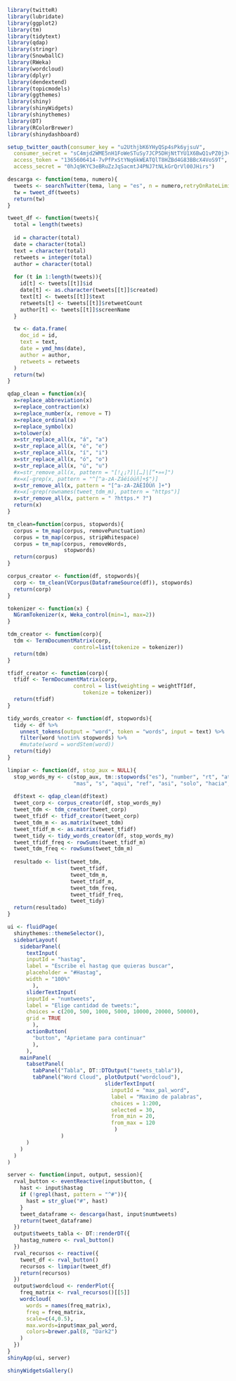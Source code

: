 ```r
library(twitteR)
library(lubridate)
library(ggplot2)
library(tm)
library(tidytext)
library(qdap)
library(stringr)
library(SnowballC)
library(RWeka)
library(wordcloud)
library(dplyr)
library(dendextend)
library(topicmodels)
library(ggthemes)
library(shiny)
library(shinyWidgets)
library(shinythemes)
library(DT)
library(RColorBrewer)
library(shinydashboard)
```


```r
setup_twitter_oauth(consumer_key = "u2UthjbK6YHyQSp4sPk6yjsuV",
  consumer_secret = "sC4mjd2WME5nH1FoWeSTuSy7JCP5DHjNtTYU1X6BwQ1vPZ0j3v",
  access_token = "1365606414-7vPfPxStYNq6kWEATQlT8HZBd4G83BBcX4VoS9T",
  access_secret = "0hJq9KYC3eBRuZzJqSacmtJ4PNJ7tNLkGrQrVl00JHirs")
```


```r
descarga <- function(tema, numero){
  tweets <- searchTwitter(tema, lang = "es", n = numero,retryOnRateLimit = 100)
  tw = tweet_df(tweets)
  return(tw)
}

tweet_df <- function(tweets){
  total = length(tweets)
  
  id = character(total)
  date = character(total)
  text = character(total)
  retweets = integer(total)
  author = character(total)
  
  for (t in 1:length(tweets)){
    id[t] <- tweets[[t]]$id
    date[t] <- as.character(tweets[[t]]$created)
    text[t] <- tweets[[t]]$text
    retweets[t] <- tweets[[t]]$retweetCount
    author[t] <- tweets[[t]]$screenName
  }

  tw <- data.frame(
    doc_id = id,
    text = text,
    date = ymd_hms(date),
    author = author,
    retweets = retweets
  )
  return(tw)
}
```

```r
qdap_clean = function(x){
  x=replace_abbreviation(x)
  x=replace_contraction(x)
  x=replace_number(x, remove = T)
  x=replace_ordinal(x)
  x=replace_symbol(x)
  x=tolower(x)
  x=str_replace_all(x, "á", "a")
  x=str_replace_all(x, "é", "e")
  x=str_replace_all(x, "í", "i")
  x=str_replace_all(x, "ó", "o")
  x=str_replace_all(x, "ú", "u")
  #x=str_remove_all(x, pattern = "[!¿¡?]|[…]|[“•»«]")
  #x=x[-grep(x, pattern = "^[^a-zA-Záéíóúñ]+$")]
  x=str_remove_all(x, pattern = "[^a-zA-ZÁÉÍÓÚñ ]+")
  #x=x[-grep(rownames(tweet_tdm_m), pattern = "https")]
  x=str_remove_all(x, pattern = " ?https.* ?")
  return(x)
}

tm_clean=function(corpus, stopwords){
  corpus = tm_map(corpus, removePunctuation)
  corpus = tm_map(corpus, stripWhitespace)
  corpus = tm_map(corpus, removeWords,
                  stopwords)
  return(corpus)
}

corpus_creator <- function(df, stopwords){
  corp <- tm_clean(VCorpus(DataframeSource(df)), stopwords)
  return(corp)
}

tokenizer <- function(x) {
  NGramTokenizer(x, Weka_control(min=1, max=2))
}

tdm_creator <- function(corp){
  tdm <- TermDocumentMatrix(corp,
                     control=list(tokenize = tokenizer))
  return(tdm)
}

tfidf_creator <- function(corp){
  tfidf <- TermDocumentMatrix(corp,
                     control = list(weighting = weightTfIdf,
                        tokenize = tokenizer))
  return(tfidf)
}

tidy_words_creator <- function(df, stopwords){
  tidy <- df %>% 
    unnest_tokens(output = "word", token = "words", input = text) %>% 
    filter(word %notin% stopwords) %>% 
    #mutate(word = wordStem(word))
  return(tidy)
}

limpiar <- function(df, stop_aux = NULL){
  stop_words_my <- c(stop_aux, tm::stopwords("es"), "number", "rt", "at", "eramos", "d", "cada",
                     "mas", "s", "aqui", "ref", "asi", "solo", "hacia", "aas", "aavv", "araya")
  
  df$text <- qdap_clean(df$text)
  tweet_corp <- corpus_creator(df, stop_words_my)
  tweet_tdm <- tdm_creator(tweet_corp)
  tweet_tfidf <- tfidf_creator(tweet_corp)
  tweet_tdm_m <- as.matrix(tweet_tdm)
  tweet_tfidf_m <- as.matrix(tweet_tfidf)
  tweet_tidy <- tidy_words_creator(df, stop_words_my)
  tweet_tfidf_freq <- rowSums(tweet_tfidf_m)
  tweet_tdm_freq <- rowSums(tweet_tdm_m)
  
  resultado <- list(tweet_tdm,
                    tweet_tfidf, 
                    tweet_tdm_m,
                    tweet_tfidf_m,
                    tweet_tdm_freq,
                    tweet_tfidf_freq,
                    tweet_tidy)
  return(resultado)
}
```















```r
ui <- fluidPage(
  shinythemes::themeSelector(),
  sidebarLayout(
    sidebarPanel(
      textInput(
      inputId = "hastag",
      label = "Escribe el hastag que quieras buscar", 
      placeholder = "#Hastag",
      width = "100%"
        ),
      sliderTextInput(
      inputId = "numtweets",
      label = "Elige cantidad de tweets:", 
      choices = c(200, 500, 1000, 5000, 10000, 20000, 50000),
      grid = TRUE
        ),
      actionButton(
        "button", "Aprietame para continuar"
        ),
      ),
    mainPanel(
      tabsetPanel(
        tabPanel("Tabla", DT::DTOutput("tweets_tabla")),
        tabPanel("Word Cloud", plotOutput("wordcloud"),
                               sliderTextInput(
                                 inputId = "max_pal_word",
                                 label = "Maximo de palabras", 
                                 choices = 1:200,
                                 selected = 30,
                                 from_min = 20,
                                 from_max = 120
                                  )
                 )
      )
    )
  )
)

server <- function(input, output, session){
  rval_button <- eventReactive(input$button, {
    hast <- input$hastag
    if (!grepl(hast, pattern = "^#")){
      hast = str_glue("#", hast)
    }
    tweet_dataframe <- descarga(hast, input$numtweets)
    return(tweet_dataframe)
  })
  output$tweets_tabla <- DT::renderDT({
    hastag_numero <- rval_button()
  })
  rval_recursos <- reactive({
    tweet_df <- rval_button()
    recursos <- limpiar(tweet_df)
    return(recursos)
  })
  output$wordcloud <- renderPlot({
    freq_matrix <- rval_recursos()[[5]]
    wordcloud(
      words = names(freq_matrix),
      freq = freq_matrix,
      scale=c(4,0.5),
      max.words=input$max_pal_word,
      colors=brewer.pal(8, "Dark2")
    )
  })
}
shinyApp(ui, server)
```

```r
shinyWidgetsGallery()
```

